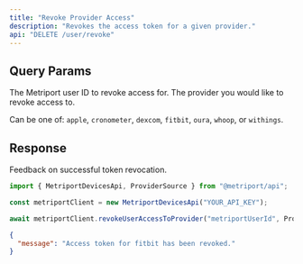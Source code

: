 ```yaml
---
title: "Revoke Provider Access"
description: "Revokes the access token for a given provider."
api: "DELETE /user/revoke"
---
```


## Query Params

<ParamField query="userId" type="string" required>
  The Metriport user ID to revoke access for.
</ParamField>

<ParamField query="provider" type="string" required>
  The provider you would like to revoke access to.

Can be one of: `apple`, `cronometer`, `dexcom`, `fitbit`, `oura`, `whoop`, or `withings`.

</ParamField>

## Response

<ResponseField name="message" type="string" required>
  Feedback on successful token revocation.
</ResponseField>

<ResponseExample>

```javascript Metriport SDK
import { MetriportDevicesApi, ProviderSource } from "@metriport/api";

const metriportClient = new MetriportDevicesApi("YOUR_API_KEY");

await metriportClient.revokeUserAccessToProvider("metriportUserId", ProviderSource.fitbit);
```

</ResponseExample>

```json
{
  "message": "Access token for fitbit has been revoked."
}
```
